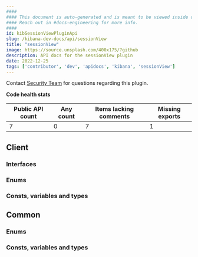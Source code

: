 ```yaml
---
####
#### This document is auto-generated and is meant to be viewed inside our experimental, new docs system.
#### Reach out in #docs-engineering for more info.
####
id: kibSessionViewPluginApi
slug: /kibana-dev-docs/api/sessionView
title: "sessionView"
image: https://source.unsplash.com/400x175/?github
description: API docs for the sessionView plugin
date: 2022-12-25
tags: ['contributor', 'dev', 'apidocs', 'kibana', 'sessionView']
---
```




Contact [Security Team](https://github.com/orgs/elastic/teams/security-team) for questions regarding this plugin.

**Code health stats**

| Public API count  | Any count | Items lacking comments | Missing exports |
|-------------------|-----------|------------------------|-----------------|
| 7 | 0 | 7 | 1 |

## Client

### Interfaces
<DocDefinitionList data={sessionViewObj.client.interfaces}/>

### Enums
<DocDefinitionList data={sessionViewObj.client.enums}/>

### Consts, variables and types
<DocDefinitionList data={sessionViewObj.client.misc}/>

## Common

### Enums
<DocDefinitionList data={sessionViewObj.common.enums}/>

### Consts, variables and types
<DocDefinitionList data={sessionViewObj.common.misc}/>

